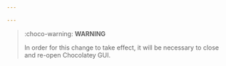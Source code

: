 ```yaml
---

---
```


> :choco-warning: **WARNING**
>
> In order for this change to take effect, it will be necessary to close and re-open Chocolatey GUI.

